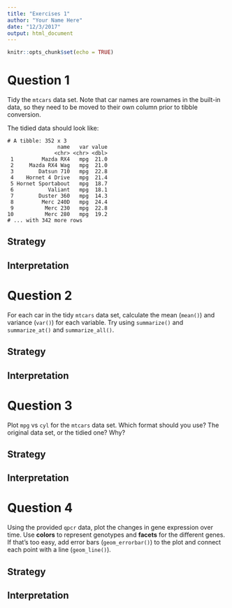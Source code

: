 ```yaml
---
title: "Exercises 1"
author: "Your Name Here"
date: "12/3/2017"
output: html_document
---
```


```r
knitr::opts_chunk$set(echo = TRUE)
```

# Question 1

Tidy the `mtcars` data set. Note that car names are rownames in the built-in data, so they need to be moved to their own column prior to tibble conversion.

The tidied data should look like:

```
# A tibble: 352 x 3
                name   var value
               <chr> <chr> <dbl>
 1         Mazda RX4   mpg  21.0
 2     Mazda RX4 Wag   mpg  21.0
 3        Datsun 710   mpg  22.8
 4    Hornet 4 Drive   mpg  21.4
 5 Hornet Sportabout   mpg  18.7
 6           Valiant   mpg  18.1
 7        Duster 360   mpg  14.3
 8         Merc 240D   mpg  24.4
 9          Merc 230   mpg  22.8
10          Merc 280   mpg  19.2
# ... with 342 more rows
```

## Strategy

## Interpretation

# Question 2

For each car in the tidy `mtcars` data set, calculate the mean (`mean()`) and variance (`var()`) for each variable. Try using `summarize()` and `summarize_at()` and `summarize_all()`.

## Strategy

## Interpretation

# Question 3

Plot `mpg` vs `cyl` for the `mtcars` data set. Which format should you use? The original data set, or the tidied one? Why? 

## Strategy

## Interpretation

# Question 4

Using the provided `qpcr` data, plot the changes in gene expression over time. Use **colors** to represent genotypes and **facets** for the different genes. If that's too easy, add error bars (`geom_errorbar()`) to the plot and connect each point with a line (`geom_line()`).

## Strategy

## Interpretation


